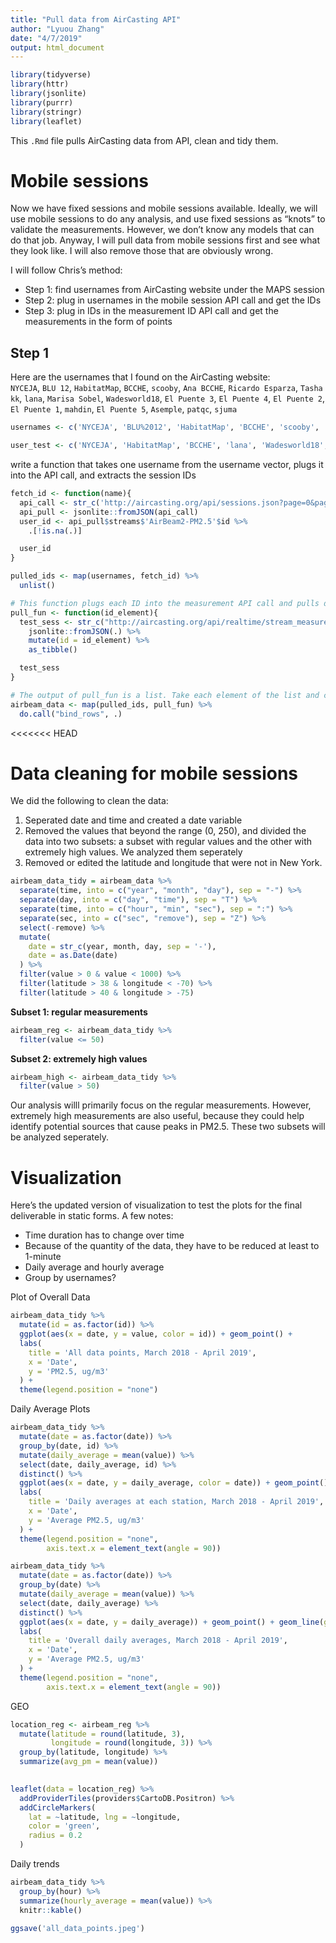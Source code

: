```yaml
---
title: "Pull data from AirCasting API"
author: "Lyuou Zhang"
date: "4/7/2019"
output: html_document
---
```


```r
library(tidyverse)
library(httr)
library(jsonlite)
library(purrr)
library(stringr)
library(leaflet)
```

This `.Rmd` file pulls AirCasting data from API, clean and tidy them.

# Mobile sessions

Now we have fixed sessions and mobile sessions available. Ideally, we will use mobile sessions to do any analysis, and use fixed sessions as "knots" to validate the measurements. However, we don't know any models that can do that job. Anyway, I will pull data from mobile sessions first and see what they look like. I will also remove those that are obviously wrong.

I will follow Chris's method:  
  
*  Step 1: find usernames from AirCasting website under the MAPS session
*  Step 2: plug in usernames in the mobile session API call and get the IDs
*  Step 3: plug in IDs in the measurement ID API call and get the measurements in the form of points

## Step 1

Here are the usernames that I found on the AirCasting website:  
`NYCEJA`, `BLU 12`, `HabitatMap`, `BCCHE`, `scooby`, `Ana BCCHE`, `Ricardo Esparza`, `Tasha kk`, `lana`, `Marisa Sobel`, `Wadesworld18`, `El Puente 3`, `El Puente 4`, `El Puente 2`, `El Puente 1`, `mahdin`, `El Puente 5`, `Asemple`, `patqc`, `sjuma`

```r
usernames <- c('NYCEJA', 'BLU%2012', 'HabitatMap', 'BCCHE', 'scooby', 'Ana%20BCCHE', 'Ricardo%20Esparza', 'Tasha%20kk', 'lana', 'Marisa%20Sobel', 'Wadesworld18', 'El%20Puente%201', 'El%20Puente%202', 'El%20Puente%203', 'El%20Puente%204', 'El%20Puente%205', 'mahdin', 'Asemple', 'patqc', 'sjuma')

user_test <- c('NYCEJA', 'HabitatMap', 'BCCHE', 'lana', 'Wadesworld18', 'patqc')
```

write a function that takes one username from the username vector, plugs it into the  API call, and extracts the session IDs

```r
fetch_id <- function(name){
  api_call <- str_c('http://aircasting.org/api/sessions.json?page=0&page_size=500&q[measurements]=true&q[time_from]=0&q[time_to]=2552648500&q[usernames]=', name)
  api_pull <- jsonlite::fromJSON(api_call)
  user_id <- api_pull$streams$'AirBeam2-PM2.5'$id %>% 
    .[!is.na(.)]

  user_id
}

pulled_ids <- map(usernames, fetch_id) %>% 
  unlist()
```

```r
# This function plugs each ID into the measurement API call and pulls data using that ID
pull_fun <- function(id_element){
  test_sess <- str_c("http://aircasting.org/api/realtime/stream_measurements.json/?end_date=2281550369000&start_date=0&stream_ids[]=",id_element) %>% 
    jsonlite::fromJSON(.) %>% 
    mutate(id = id_element) %>% 
    as_tibble()

  test_sess
}

# The output of pull_fun is a list. Take each element of the list and combine them into a tibble
airbeam_data <- map(pulled_ids, pull_fun) %>% 
  do.call("bind_rows", .)
```
<<<<<<< HEAD

# Data cleaning for mobile sessions

We did the following to clean the data:

1.  Seperated date and time and created a date variable 
2.  Removed the values that beyond the range (0, 250), and divided the data into two subsets: a subset with regular values and the other with extremely high values. We analyzed them seperately
3.  Removed or edited the latitude and longitude that were not in New York. 

```r
airbeam_data_tidy = airbeam_data %>% 
  separate(time, into = c("year", "month", "day"), sep = "-") %>% 
  separate(day, into = c("day", "time"), sep = "T") %>% 
  separate(time, into = c("hour", "min", "sec"), sep = ":") %>% 
  separate(sec, into = c("sec", "remove"), sep = "Z") %>% 
  select(-remove) %>% 
  mutate(
    date = str_c(year, month, day, sep = '-'),
    date = as.Date(date)
  ) %>% 
  filter(value > 0 & value < 1000) %>% 
  filter(latitude > 38 & longitude < -70) %>% 
  filter(latitude > 40 & longitude > -75)
```

**Subset 1: regular measurements**

```r
airbeam_reg <- airbeam_data_tidy %>% 
  filter(value <= 50)
```

**Subset 2: extremely high values**

```r
airbeam_high <- airbeam_data_tidy %>% 
  filter(value > 50)
```

Our analysis willl primarily focus on the regular measurements. However, extremely high measurements are also useful, because they could help identify potential sources that cause peaks in PM2.5. These two subsets will be analyzed seperately.

# Visualization

Here's the updated version of visualization to test the plots for the final deliverable in static forms. A few notes:  

*  Time duration has to change over time
*  Because of the quantity of the data, they have to be reduced at least to 1-minute
*  Daily average and hourly average
*  Group by usernames?

Plot of Overall Data

```r
airbeam_data_tidy %>% 
  mutate(id = as.factor(id)) %>%
  ggplot(aes(x = date, y = value, color = id)) + geom_point() +
  labs(
    title = 'All data points, March 2018 - April 2019',
    x = 'Date',
    y = 'PM2.5, ug/m3'
  ) +
  theme(legend.position = "none")
```

Daily Average Plots

```r
airbeam_data_tidy %>% 
  mutate(date = as.factor(date)) %>% 
  group_by(date, id) %>% 
  mutate(daily_average = mean(value)) %>% 
  select(date, daily_average, id) %>% 
  distinct() %>% 
  ggplot(aes(x = date, y = daily_average, color = date)) + geom_point() +
  labs(
    title = 'Daily averages at each station, March 2018 - April 2019',
    x = 'Date',
    y = 'Average PM2.5, ug/m3'
  ) +
  theme(legend.position = "none", 
        axis.text.x = element_text(angle = 90))
```

```r
airbeam_data_tidy %>% 
  mutate(date = as.factor(date)) %>% 
  group_by(date) %>% 
  mutate(daily_average = mean(value)) %>% 
  select(date, daily_average) %>% 
  distinct() %>% 
  ggplot(aes(x = date, y = daily_average)) + geom_point() + geom_line(group = 1) +
  labs(
    title = 'Overall daily averages, March 2018 - April 2019',
    x = 'Date',
    y = 'Average PM2.5, ug/m3'
  ) +
  theme(legend.position = "none", 
        axis.text.x = element_text(angle = 90))
```

GEO

```r
location_reg <- airbeam_reg %>%
  mutate(latitude = round(latitude, 3),
         longitude = round(longitude, 3)) %>% 
  group_by(latitude, longitude) %>% 
  summarize(avg_pm = mean(value))
  

leaflet(data = location_reg) %>% 
  addProviderTiles(providers$CartoDB.Positron) %>% 
  addCircleMarkers(
    lat = ~latitude, lng = ~longitude,
    color = 'green',
    radius = 0.2
  )
```

Daily trends

```r
airbeam_data_tidy %>% 
  group_by(hour) %>% 
  summarize(hourly_average = mean(value)) %>%
  knitr::kable()
  
ggsave('all_data_points.jpeg')
```



